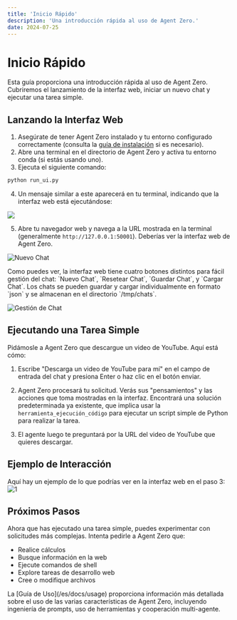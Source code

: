 ```yaml
---
title: 'Inicio Rápido'
description: 'Una introducción rápida al uso de Agent Zero.'
date: 2024-07-25
---
```


# Inicio Rápido

Esta guía proporciona una introducción rápida al uso de Agent Zero. Cubriremos el lanzamiento de la interfaz web, iniciar un nuevo chat y ejecutar una tarea simple.

## Lanzando la Interfaz Web

1. Asegúrate de tener Agent Zero instalado y tu entorno configurado correctamente (consulta la [guía de instalación](/es/docs/installation) si es necesario).
2. Abre una terminal en el directorio de Agent Zero y activa tu entorno conda (si estás usando uno).
3. Ejecuta el siguiente comando:

```bash
python run_ui.py
```

4.  Un mensaje similar a este aparecerá en tu terminal, indicando que la interfaz web está ejecutándose:

![](/res/flask_link.png)

5. Abre tu navegador web y navega a la URL mostrada en la terminal (generalmente `http://127.0.0.1:50001`). Deberías ver la interfaz web de Agent Zero.

![Nuevo Chat](/res/ui_newchat1.png)

<Note type="tip">
  Como puedes ver, la interfaz web tiene cuatro botones distintos para fácil
  gestión del chat: `Nuevo Chat`, `Resetear Chat`, `Guardar Chat`, y `Cargar
  Chat`. Los chats se pueden guardar y cargar individualmente en formato `json`
  y se almacenan en el directorio `/tmp/chats`.
</Note>

![Gestión de Chat](/res/ui_chat_management.png)

## Ejecutando una Tarea Simple

Pidámosle a Agent Zero que descargue un video de YouTube. Aquí está cómo:

1.  Escribe "Descarga un video de YouTube para mí" en el campo de entrada del chat y presiona Enter o haz clic en el botón enviar.

2.  Agent Zero procesará tu solicitud. Verás sus "pensamientos" y las acciones que toma mostradas en la interfaz. Encontrará una solución predeterminada ya existente, que implica usar la `herramienta_ejecución_código` para ejecutar un script simple de Python para realizar la tarea.

3.  El agente luego te preguntará por la URL del video de YouTube que quieres descargar.

## Ejemplo de Interacción

Aquí hay un ejemplo de lo que podrías ver en la interfaz web en el paso 3:
![1](/res/image-24.png)

## Próximos Pasos

Ahora que has ejecutado una tarea simple, puedes experimentar con solicitudes más complejas. Intenta pedirle a Agent Zero que:

- Realice cálculos
- Busque información en la web
- Ejecute comandos de shell
- Explore tareas de desarrollo web
- Cree o modifique archivos

<Note type="tip">
  La [Guía de Uso](/es/docs/usage) proporciona información más detallada sobre
  el uso de las varias características de Agent Zero, incluyendo ingeniería de
  prompts, uso de herramientas y cooperación multi-agente.
</Note>
